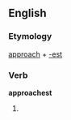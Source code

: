 ==English==

===Etymology===
[[approach]] + [[-est]]

===Verb===
'''approachest'''

# {{context|archaic|lang=en}} {{en-archaic second-person singular of|approach}}